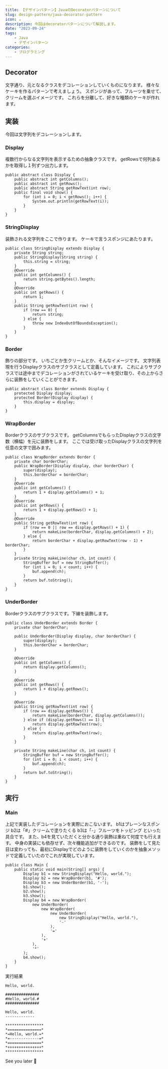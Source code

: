 ```yaml
---
title: 【デザインパターン】JavaのDecoratorパターンについて
slug: design-pattern/java-decorator-pattern
icon: ☕️
description: 今回はdecoratorパターンについて解説します。
date: "2023-09-24"
tags:
    - Java
    - デザインパターン
categories:
    - プログラミング
---
```


## Decorator

文字通り、元となるクラスをデコレーションしていくものになります。
様々なケーキを作るパターンで考えましょう。
スポンジがあって、フルーツを乗せて、クリームを選ぶイメージです。
これらを分離して、好きな種類のケーキが作れます。

## 実装

今回は文字列をデコレーションします。

### Display

複数行からなる文字列を表示するための抽象クラスです。
getRowsで何列あるかを取得し１列ずつ出力します。

```java:java
public abstract class Display {
    public abstract int getColumns();
    public abstract int getRows();
    public abstract String getRowText(int row);
    public final void show() {
        for (int i = 0; i < getRows(); i++) {
            System.out.println(getRowText(i));
        }
    }
}
```

### StringDisplay

装飾される文字列をここで作ります。
ケーキで言うスポンジにあたります。

```java:java
public class StringDisplay extends Display {
    private String string;
    public StringDisplay(String string) {
        this.string = string;
    }
    @Override
    public int getColumns() {
        return string.getBytes().length;
    }
    @Override
    public int getRows() {
        return 1;
    }
    public String getRowText(int row) {
        if (row == 0) {
            return string;
        } else {
            throw new IndexOutOfBoundsException();
        }
    }
}
```

### Border

飾りの部分です。
いちごとか生クリームとか、そんなイメージです。
文字列表現を行うDisplayクラスのサブクラスとして定義しています。
これによりサブクラスでは途中までデコレーションがされているケーキを受け取り、その上からさらに装飾をしていくことができます。

```java:java
public abstract class Border extends Display {
    protected Display display;
    protected Border(Display display) {
        this.display = display;
    }
}
```

### WrapBorder

Borderクラスのサブクラスです。
getColumnsでもらったDisplayクラスの文字数（横幅）を元に装飾をします。
ここでは受け取ったDisplayクラスの文字列を任意の文字で囲みます。

```java:java
public class WrapBorder extends Border {
    private char borderChar;
    public WrapBorder(Display display, char borderChar) {
        super(display);
        this.borderChar = borderChar;
    }
    @Override
    public int getColumns() {
        return 1 + display.getColumns() + 1;
    }
    @Override
    public int getRows() {
        return 1 + display.getRows() + 1;
    }
    @Override
    public String getRowText(int row) {
        if (row == 0 || row == display.getRows() + 1) {
            return makeLine(borderChar, display.getColumns() + 2);
        } else {
            return borderChar + display.getRowText(row - 1) + borderChar;
        }
    }
    private String makeLine(char ch, int count) {
        StringBuffer buf = new StringBuffer();
        for (int i = 0; i < count; i++) {
            buf.append(ch);
        }
        return buf.toString();
    }
}
```

### UnderBorder

Borderクラスのサブクラスです。下線を装飾します。

```java:java
public class UnderBorder extends Border {
    private char borderChar;

    public UnderBorder(Display display, char borderChar) {
        super(display);
        this.borderChar = borderChar;
    }

    @Override
    public int getColumns() {
        return display.getColumns();
    }

    @Override
    public int getRows() {
        return 1 + display.getRows();
    }

    @Override
    public String getRowText(int row) {
        if (row == display.getRows()) {
            return makeLine(borderChar, display.getColumns());
        } else if (display.getRows() == 1) {
            return display.getRowText(row);
        } else {
            return display.getRowText(row);
        }
    }

    private String makeLine(char ch, int count) {
        StringBuffer buf = new StringBuffer();
        for (int i = 0; i < count; i++) {
            buf.append(ch);
        }
        return buf.toString();
    }
}
```

## 実行

### Main

上記で実装したデコレーションを実際におこないます。
b1はプレーンなスポンジ
b2は「#」クリームで塗りたくる
b3は「-」フルーツをトッピング
といった具合です。
また、b4を見ていただくと分かる通り装飾は重ねて何度でも行えます。
中身の実装にも依存せず、次々機能追加ができるのです。
装飾をして見た目は変わっても、最初にDisplayでどのように装飾をしていくのかを抽象メソッドで定義していたのでこれが実現しています。

```java:java
public class Main {
    public static void main(String[] args) {
        Display b1 = new StringDisplay("Hello, world.");
        Display b2 = new WrapBorder(b1, '#');
        Display b3 = new UnderBorder(b1, '-');
        b1.show();
        b2.show();
        b3.show();
        Display b4 = new WrapBorder(
            new UnderBorder(
                new WrapBorder(
                    new UnderBorder(
                        new StringDisplay("Hello, world."),
                        '-'
                    ),
                    '='
                ),
                '+'
            ),
            '*'
        );
        b4.show();
    }
}
```

実行結果

```
Hello, world.

###############
#Hello, world.#
###############

Hello, world.
-------------

*****************
*===============*
*=Hello, world.=*
*=-------------=*
*===============*
*+++++++++++++++*
*****************
```

See you later 👋